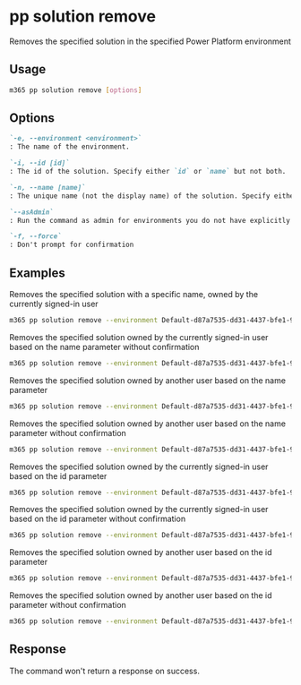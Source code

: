 
# pp solution remove

Removes the specified solution in the specified Power Platform environment

## Usage

```sh
m365 pp solution remove [options]
```

## Options

```md definition-list
`-e, --environment <environment>`
: The name of the environment.

`-i, --id [id]`
: The id of the solution. Specify either `id` or `name` but not both.

`-n, --name [name]`
: The unique name (not the display name) of the solution. Specify either `id` or `name` but not both.

`--asAdmin`
: Run the command as admin for environments you do not have explicitly assigned permissions to.

`-f, --force`
: Don't prompt for confirmation
```

<Global />

## Examples

Removes the specified solution with a specific name, owned by the currently signed-in user

```sh
m365 pp solution remove --environment Default-d87a7535-dd31-4437-bfe1-95340acd55c5 --name "Solution Name"
```

Removes the specified solution owned by the currently signed-in user based on the name parameter without confirmation

```sh
m365 pp solution remove --environment Default-d87a7535-dd31-4437-bfe1-95340acd55c5 --name "Solution Name" --force
```

Removes the specified solution owned by another user based on the name parameter

```sh
m365 pp solution remove --environment Default-d87a7535-dd31-4437-bfe1-95340acd55c5 --name "Solution Name" --asAdmin
```

Removes the specified solution owned by another user based on the name parameter without confirmation

```sh
m365 pp solution remove --environment Default-d87a7535-dd31-4437-bfe1-95340acd55c5 --name "solution Name" --asAdmin --force
```

Removes the specified solution owned by the currently signed-in user based on the id parameter

```sh
m365 pp solution remove --environment Default-d87a7535-dd31-4437-bfe1-95340acd55c5 --id 00000001-0000-0000-0001-00000000009b
```

Removes the specified solution owned by the currently signed-in user based on the id parameter without confirmation

```sh
m365 pp solution remove --environment Default-d87a7535-dd31-4437-bfe1-95340acd55c5 --id 00000001-0000-0000-0001-00000000009b --force
```

Removes the specified solution owned by another user based on the id parameter

```sh
m365 pp solution remove --environment Default-d87a7535-dd31-4437-bfe1-95340acd55c5 --id 00000001-0000-0000-0001-00000000009b --asAdmin
```

Removes the specified solution owned by another user based on the id parameter without confirmation

```sh
m365 pp solution remove --environment Default-d87a7535-dd31-4437-bfe1-95340acd55c5 --id 00000001-0000-0000-0001-00000000009b --asAdmin --force
```

## Response

The command won't return a response on success.
